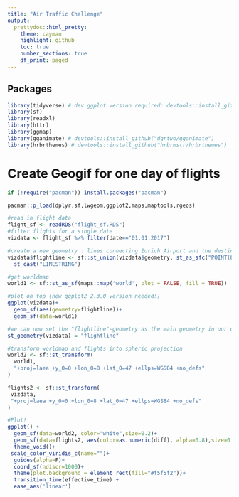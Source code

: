 ```yaml
---
title: "Air Traffic Challenge"
output: 
  prettydoc::html_pretty:
    theme: cayman
    highlight: github
    toc: true 
    number_sections: true 
    df_print: paged
---
```


## Packages
```r
library(tidyverse) # dev ggplot version required: devtools::install_github("hadley/ggplot2")
library(sf)
library(readxl)
library(httr)
library(ggmap)
library(gganimate) # devtools::install_github("dgrtwo/gganimate")
library(hrbrthemes) # devtools::install_github("hrbrmstr/hrbrthemes")

```

# Create Geogif for one day of flights
```r

if (!require("pacman")) install.packages("pacman")

pacman::p_load(dplyr,sf,lwgeom,ggplot2,maps,maptools,rgeos)

#read in flight data
flight_sf <- readRDS("flight_sf.RDS")
#filter flights for a single date
vizdata <- flight_sf %>% filter(date=="01.01.2017")

#create a new geometry : lines connecting Zurich Airport and the destination/origin of the flight
vizdata$flightline <- sf::st_union(vizdata$geometry, st_as_sfc("POINT(8 47)",crs=st_crs("+proj=longlat +datum=WGS84 +no_defs"))) %>% 
  st_cast("LINESTRING")

#get worldmap
world1 <- sf::st_as_sf(maps::map('world', plot = FALSE, fill = TRUE))

#plot on top (new ggplot2 2.3.0 version needed!)
ggplot(vizdata)+
  geom_sf(aes(geometry=flightline))+
  geom_sf(data=world1)

#we can now set the "flightline"-geometry as the main geometry in our dataset
st_geometry(vizdata) = "flightline"

#transform worldmap and flights into spheric projection
world2 <- sf::st_transform(
  world1,
  "+proj=laea +y_0=0 +lon_0=8 +lat_0=47 +ellps=WGS84 +no_defs"
)

flights2 <- sf::st_transform(
 vizdata,
 "+proj=laea +y_0=0 +lon_0=8 +lat_0=47 +ellps=WGS84 +no_defs"
)

#Plot!
ggplot() + 
  geom_sf(data=world2, color="white",size=0.2)+
  geom_sf(data=flights2, aes(color=as.numeric(diff), alpha=0.8),size=0.2,show.legend = "line")+
  theme_void()+
 scale_color_viridis_c(name="")+
  guides(alpha=F)+
  coord_sf(ndiscr=1000)+
  theme(plot.background = element_rect(fill="#f5f5f2"))+
  transition_time(effective_time) +
  ease_aes('linear')



```

